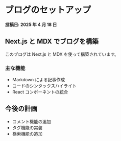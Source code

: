 # ブログのセットアップ

**投稿日: 2025 年 4 月 18 日**

## Next.js と MDX でブログを構築

このブログは Next.js と MDX を使って構築されています。

### 主な機能

- Markdown による記事作成
- コードのシンタックスハイライト
- React コンポーネントの統合

## 今後の計画

- コメント機能の追加
- タグ機能の実装
- 検索機能の追加
